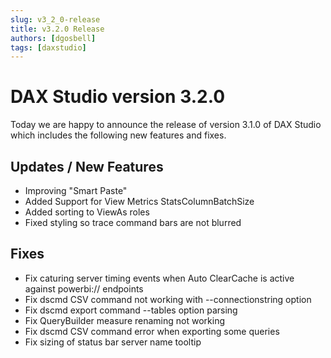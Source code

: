 ```yaml
---
slug: v3_2_0-release
title: v3.2.0 Release
authors: [dgosbell]
tags: [daxstudio]
---
```


# DAX Studio version 3.2.0

Today we are happy to announce the release of version 3.1.0 of DAX Studio which includes the following new features and fixes.

## Updates / New Features
* Improving "Smart Paste"
* <Issue id="1288" /> Added Support for View Metrics StatsColumnBatchSize
* Added sorting to ViewAs roles
* Fixed styling so trace command bars are not blurred

## Fixes
* Fix caturing server timing events when Auto ClearCache is active against powerbi:// endpoints
* Fix <Issue id="1284"/> dscmd CSV command not working with --connectionstring option
* Fix <Issue id="1283"/> dscmd export command --tables option parsing
* Fix <Issue id="1282"/> QueryBuilder measure renaming not working
* Fix <Issue id="1289"/> dscmd CSV command error when exporting some queries
* Fix sizing of status bar server name tooltip 